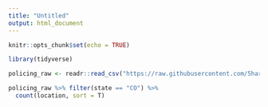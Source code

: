 ```yaml
---
title: "Untitled"
output: html_document
---
```


```r
knitr::opts_chunk$set(echo = TRUE)
```

```r
library(tidyverse)

policing_raw <- readr::read_csv("https://raw.githubusercontent.com/5harad/openpolicing/master/results/data_for_figures/combined_data.csv")

```

```r
policing_raw %>% filter(state == "CO") %>% 
  count(location, sort = T)
```

